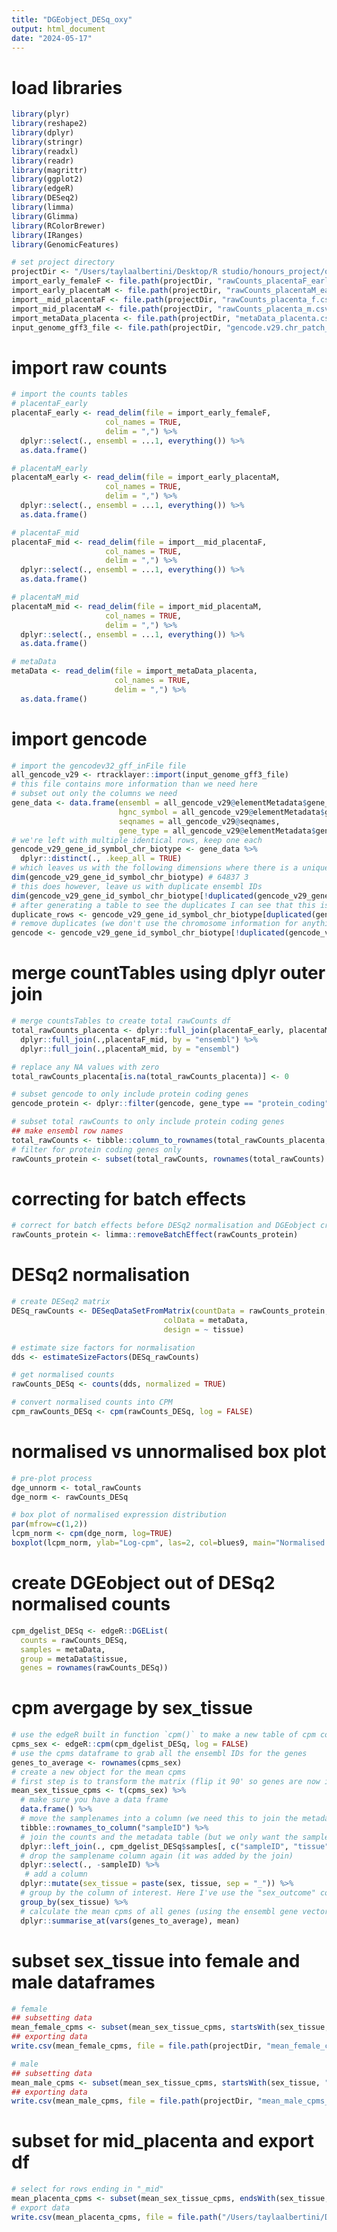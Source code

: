 ```yaml
---
title: "DGEobject_DESq_oxy"
output: html_document
date: "2024-05-17"
---
```


# load libraries
```r
library(plyr)
library(reshape2)
library(dplyr)
library(stringr)
library(readxl)
library(readr)
library(magrittr)
library(ggplot2)
library(edgeR)
library(DESeq2)
library(limma)
library(Glimma)
library(RColorBrewer)
library(IRanges)
library(GenomicFeatures)

# set project directory
projectDir <- "/Users/taylaalbertini/Desktop/R studio/honours_project/oxygen_threshold/rawData"
import_early_femaleF <- file.path(projectDir, "rawCounts_placentaF_early.csv")
import_early_placentaM <- file.path(projectDir, "rawCounts_placentaM_early.csv")
import__mid_placentaF <- file.path(projectDir, "rawCounts_placenta_f.csv")
import_mid_placentaM <- file.path(projectDir, "rawCounts_placenta_m.csv")
import_metaData_placenta <- file.path(projectDir, "metaData_placenta.csv")
input_genome_gff3_file <- file.path(projectDir, "gencode.v29.chr_patch_hapl_scaff.annotation.gff3")
```

# import raw counts
```r
# import the counts tables
# placentaF_early
placentaF_early <- read_delim(file = import_early_femaleF,
                     col_names = TRUE,
                     delim = ",") %>%
  dplyr::select(., ensembl = ...1, everything()) %>%
  as.data.frame()

# placentaM_early
placentaM_early <- read_delim(file = import_early_placentaM,
                     col_names = TRUE,
                     delim = ",") %>%
  dplyr::select(., ensembl = ...1, everything()) %>%
  as.data.frame()

# placentaF_mid
placentaF_mid <- read_delim(file = import__mid_placentaF,
                     col_names = TRUE,
                     delim = ",") %>%
  dplyr::select(., ensembl = ...1, everything()) %>%
  as.data.frame()

# placentaM_mid
placentaM_mid <- read_delim(file = import_mid_placentaM,
                     col_names = TRUE,
                     delim = ",") %>%
  dplyr::select(., ensembl = ...1, everything()) %>%
  as.data.frame()

# metaData
metaData <- read_delim(file = import_metaData_placenta,
                       col_names = TRUE,
                       delim = ",") %>%
  as.data.frame()
```

# import gencode
```r
# import the gencodev32_gff_inFile file
all_gencode_v29 <- rtracklayer::import(input_genome_gff3_file)
# this file contains more information than we need here
# subset out only the columns we need
gene_data <- data.frame(ensembl = all_gencode_v29@elementMetadata$gene_id,
                        hgnc_symbol = all_gencode_v29@elementMetadata$gene_name,
                        seqnames = all_gencode_v29@seqnames,
                        gene_type = all_gencode_v29@elementMetadata$gene_type)
# we're left with multiple identical rows, keep one each
gencode_v29_gene_id_symbol_chr_biotype <- gene_data %>%
  dplyr::distinct(., .keep_all = TRUE)
# which leaves us with the following dimensions where there is a unique combination of ensembl ID, hgnc symbol and chromosome
dim(gencode_v29_gene_id_symbol_chr_biotype) # 64837 3
# this does however, leave us with duplicate ensembl IDs
dim(gencode_v29_gene_id_symbol_chr_biotype[!duplicated(gencode_v29_gene_id_symbol_chr_biotype$ensembl), ]) # 64792 3
# after generating a table to see the duplicates I can see that this is an X/Y chromosome issue. All genes are assigned to both chromosomes
duplicate_rows <- gencode_v29_gene_id_symbol_chr_biotype[duplicated(gencode_v29_gene_id_symbol_chr_biotype$ensembl_gene_id) | duplicated(gencode_v29_gene_id_symbol_chr_biotype$ensembl, fromLast = TRUE),]
# remove duplicates (we don't use the chromosome information for anything)
gencode <- gencode_v29_gene_id_symbol_chr_biotype[!duplicated(gencode_v29_gene_id_symbol_chr_biotype$ensembl), ]
```

# merge countTables using dplyr outer join
```r
# merge countsTables to create total rawCounts df
total_rawCounts_placenta <- dplyr::full_join(placentaF_early, placentaM_early, by = "ensembl") %>%
  dplyr::full_join(.,placentaF_mid, by = "ensembl") %>%
  dplyr::full_join(.,placentaM_mid, by = "ensembl") 

# replace any NA values with zero
total_rawCounts_placenta[is.na(total_rawCounts_placenta)] <- 0

# subset gencode to only include protein coding genes
gencode_protein <- dplyr::filter(gencode, gene_type == "protein_coding")

# subset total rawCounts to only include protein coding genes
## make ensembl row names
total_rawCounts <- tibble::column_to_rownames(total_rawCounts_placenta, var = "ensembl")
# filter for protein coding genes only
rawCounts_protein <- subset(total_rawCounts, rownames(total_rawCounts) %in% gencode_protein$ensembl)
```

# correcting for batch effects
```r
# correct for batch effects before DESq2 normalisation and DGEobject creation 
rawCounts_protein <- limma::removeBatchEffect(rawCounts_protein)
```

# DESq2 normalisation
```r
# create DESeq2 matrix
DESq_rawCounts <- DESeqDataSetFromMatrix(countData = rawCounts_protein,
                                  colData = metaData,
                                  design = ~ tissue)

# estimate size factors for normalisation
dds <- estimateSizeFactors(DESq_rawCounts)

# get normalised counts
rawCounts_DESq <- counts(dds, normalized = TRUE)

# convert normalised counts into CPM
cpm_rawCounts_DESq <- cpm(rawCounts_DESq, log = FALSE)
```

# normalised vs unnormalised box plot
```r
# pre-plot process
dge_unnorm <- total_rawCounts
dge_norm <- rawCounts_DESq

# box plot of normalised expression distribution 
par(mfrow=c(1,2))
lcpm_norm <- cpm(dge_norm, log=TRUE)
boxplot(lcpm_norm, ylab="Log-cpm", las=2, col=blues9, main="Normalised data")
```

# create DGEobject out of DESq2 normalised counts
```r
cpm_dgelist_DESq <- edgeR::DGEList(
  counts = rawCounts_DESq,
  samples = metaData,
  group = metaData$tissue,
  genes = rownames(rawCounts_DESq))
```

# cpm avergage by sex_tissue 
```r
# use the edgeR built in function `cpm()` to make a new table of cpm counts
cpms_sex <- edgeR::cpm(cpm_dgelist_DESq, log = FALSE)
# use the cpms dataframe to grab all the ensembl IDs for the genes
genes_to_average <- rownames(cpms_sex)
# create a new object for the mean cpms
# first step is to transform the matrix (flip it 90' so genes are now in the columns and samples are in the rows)
mean_sex_tissue_cpms <- t(cpms_sex) %>%
  # make sure you have a data frame
  data.frame() %>%
  # move the samplenames into a column (we need this to join the metadata table)
  tibble::rownames_to_column("sampleID") %>%
  # join the counts and the metadata table (but we only want the samplename and tissue columns for your data so we're subsetting using the square brackets)
  dplyr::left_join(., cpm_dgelist_DESq$samples[, c("sampleID", "tissue", "sex")], by = join_by(sampleID)) %>%
  # drop the samplename column again (it was added by the join)
  dplyr::select(., -sampleID) %>%
   # add a column
  dplyr::mutate(sex_tissue = paste(sex, tissue, sep = "_")) %>%
  # group by the column of interest. Here I've use the "sex_outcome" column but in your data it will be the "tissue" column
  group_by(sex_tissue) %>%
  # calculate the mean cpms of all genes (using the ensembl gene vector we made earlier)
  dplyr::summarise_at(vars(genes_to_average), mean)
```

# subset sex_tissue into female and male dataframes
```r
# female 
## subsetting data 
mean_female_cpms <- subset(mean_sex_tissue_cpms, startsWith(sex_tissue, "female_")) 
## exporting data
write.csv(mean_female_cpms, file = file.path(projectDir, "mean_female_cpms_oxy_DESq.csv"))

# male
## subsetting data
mean_male_cpms <- subset(mean_sex_tissue_cpms, startsWith(sex_tissue, "male_"))
## exporting data
write.csv(mean_male_cpms, file = file.path(projectDir, "mean_male_cpms_oxy_DESq.csv"))
```

# subset for mid_placenta and export df
```r
# select for rows ending in "_mid"
mean_placenta_cpms <- subset(mean_sex_tissue_cpms, endsWith(sex_tissue, "_mid"))
# export data
write.csv(mean_placenta_cpms, file = file.path("/Users/taylaalbertini/Desktop/R studio/honours_project/sexSpecific_comparison/rawData/mean_placenta_cpms_DESq.csv"))
```